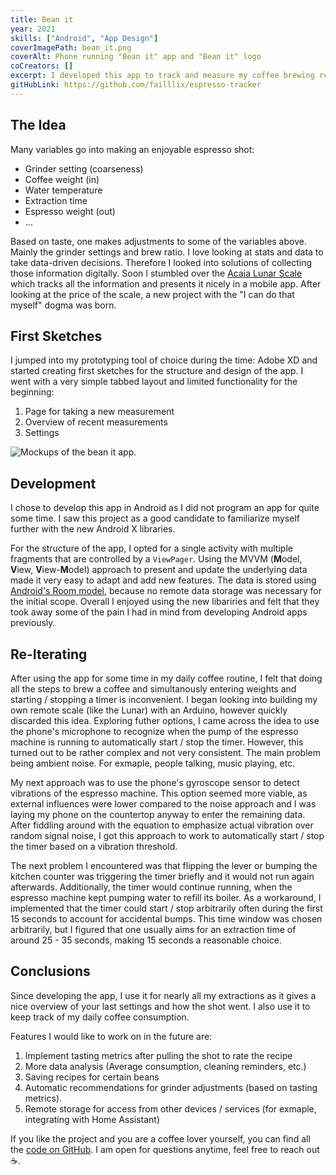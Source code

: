 ```yaml
---
title: Bean it
year: 2021
skills: ["Android", "App Design"]
coverImagePath: bean_it.png
coverAlt: Phone running "Bean it" app and "Bean it" logo
coCreators: []
excerpt: I developed this app to track and measure my coffee brewing recipes.
gitHubLink: https://github.com/failllix/espresso-tracker
---
```


## The Idea

Many variables go into making an enjoyable espresso shot:

- Grinder setting (coarseness)
- Coffee weight (in)
- Water temperature
- Extraction time
- Espresso weight (out)
- ...

Based on taste, one makes adjustments to some of the variables above.
Mainly the grinder settings and brew ratio.
I love looking at stats and data to take data-driven decisions.
Therefore I looked into solutions of collecting those information digitally.
Soon I stumbled over the [Acaia Lunar Scale](https://acaia.co/products/lunar_2021) which tracks all the information and presents it nicely in a mobile app.
After looking at the price of the scale, a new project with the "I can do that myself" dogma was born.

## First Sketches

I jumped into my prototyping tool of choice during the time: Adobe XD and started creating first sketches for the structure and design of the app.
I went with a very simple tabbed layout and limited functionality for the beginning:

1. Page for taking a new measurement
1. Overview of recent measurements
1. Settings

![Mockups of the bean it app.](../../images/projects/bean_it_mockups.png)

## Development

I chose to develop this app in Android as I did not program an app for quite some time.
I saw this project as a good candidate to familiarize myself further with the new Android X libraries.

For the structure of the app, I opted for a single activity with multiple fragments that are controlled by a `ViewPager`.
Using the MVVM (**M**odel, **V**iew, **V**iew-**M**odel) approach to present and update the underlying data made it very easy to adapt and add new features.
The data is stored using [Android's Room model](https://developer.android.com/training/data-storage/room), because no remote data storage was necessary for the initial scope.
Overall I enjoyed using the new libariries and felt that they took away some of the pain I had in mind from developing Android apps previously.

## Re-Iterating

After using the app for some time in my daily coffee routine, I felt that doing all the steps to brew a coffee and simultanously entering weights and starting / stopping a timer is inconvenient.
I began looking into building my own remote scale (like the Lunar) with an Arduino, however quickly discarded this idea.
Exploring futher options, I came across the idea to use the phone's microphone to recognize when the pump of the espresso machine is running to automatically start / stop the timer.
However, this turned out to be rather complex and not very consistent.
The main problem being ambient noise.
For exmaple, people talking, music playing, etc.

My next approach was to use the phone's gyroscope sensor to detect vibrations of the espresso machine.
This option seemed more viable, as external influences were lower compared to the noise approach and I was laying my phone on the countertop anyway to enter the remaining data.
After fiddling around with the equation to emphasize actual vibration over random signal noise, I got this approach to work to automatically start / stop the timer based on a vibration threshold.

The next problem I encountered was that flipping the lever or bumping the kitchen counter was triggering the timer briefly and it would not run again afterwards.
Additionally, the timer would continue running, when the espresso machine kept pumping water to refill its boiler.
As a workaround, I implemented that the timer could start / stop arbitrarily often during the first 15 seconds to account for accidental bumps.
This time window was chosen arbitrarily, but I figured that one usually aims for an extraction time of around 25 - 35 seconds, making 15 seconds a reasonable choice.

## Conclusions

Since developing the app, I use it for nearly all my extractions as it gives a nice overview of your last settings and how the shot went.
I also use it to keep track of my daily coffee consumption.

Features I would like to work on in the future are:

1. Implement tasting metrics after pulling the shot to rate the recipe
1. More data analysis (Average consumption, cleaning reminders, etc.)
1. Saving recipes for certain beans
1. Automatic recommendations for grinder adjustments (based on tasting metrics).
1. Remote storage for access from other devices / services (for exmaple, integrating with Home Assistant)

If you like the project and you are a coffee lover yourself, you can find all the [code on GitHub](https://github.com/failllix/espresso-tracker).
I am open for questions anytime, feel free to reach out ☕.
